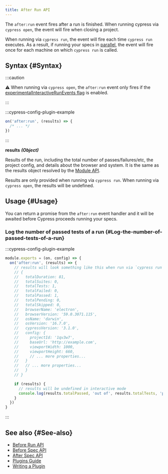 ```yaml
---
title: After Run API
---
```


The `after:run` event fires after a run is finished. When running cypress via
`cypress open`, the event will fire when closing a project.

When running via `cypress run`, the event will fire each time `cypress run`
executes. As a result, if running your specs in
[parallel](/guides/guides/parallelization), the event will fire once for each
machine on which `cypress run` is called.

## Syntax {#Syntax}

<WarningSetupNodeEvents />

:::caution

⚠️ When running via `cypress open`, the `after:run` event only fires if the
[experimentalInteractiveRunEvents flag](/guides/references/configuration#Experiments)
is enabled.

:::

:::cypress-config-plugin-example

```ts
on('after:run', (results) => {
  /* ... */
})
```

:::

**<Icon name="angle-right" /> results** **_(Object)_**

Results of the run, including the total number of passes/failures/etc, the
project config, and details about the browser and system. It is the same as the
results object resolved by the [Module API](/guides/guides/module-api#Results).

Results are only provided when running via `cypress run`. When running via
`cypress open`, the results will be undefined.

## Usage {#Usage}

You can return a promise from the `after:run` event handler and it will be
awaited before Cypress proceeds running your specs.

### Log the number of passed tests of a run {#Log-the-number-of-passed-tests-of-a-run}

:::cypress-config-plugin-example

```ts
module.exports = (on, config) => {
  on('after:run', (results) => {
    // results will look something like this when run via `cypress run`:
    // {
    //   totalDuration: 81,
    //   totalSuites: 0,
    //   totalTests: 1,
    //   totalFailed: 0,
    //   totalPassed: 1,
    //   totalPending: 0,
    //   totalSkipped: 0,
    //   browserName: 'electron',
    //   browserVersion: '59.0.3071.115',
    //   osName: 'darwin',
    //   osVersion: '16.7.0',
    //   cypressVersion: '3.1.0',
    //   config: {
    //     projectId: '1qv3w7',
    //     baseUrl: 'http://example.com',
    //     viewportWidth: 1000,
    //     viewportHeight: 660,
    //     // ... more properties...
    //   }
    //   // ... more properties...
    //   }
    // }

    if (results) {
      // results will be undefined in interactive mode
      console.log(results.totalPassed, 'out of', results.totalTests, 'passed')
    }
  })
}
```

:::

## See also {#See-also}

- [Before Run API](/api/plugins/before-run-api)
- [Before Spec API](/api/plugins/before-spec-api)
- [After Spec API](/api/plugins/after-spec-api)
- [Plugins Guide](/guides/tooling/plugins-guide)
- [Writing a Plugin](/api/plugins/writing-a-plugin)
